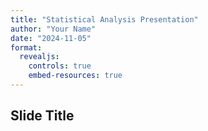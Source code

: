 ```yaml
---
title: "Statistical Analysis Presentation"
author: "Your Name"
date: "2024-11-05"
format:
  revealjs:
    controls: true
    embed-resources: true
---
```


## Slide Title {background-color="aquamarine"}
